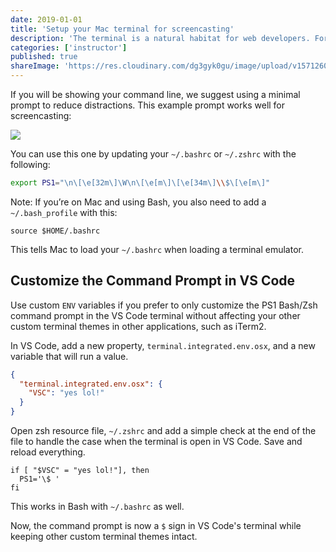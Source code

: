 ```yaml
---
date: 2019-01-01
title: 'Setup your Mac terminal for screencasting'
description: 'The terminal is a natural habitat for web developers. For screencasting, we want it to display good information and be distraction free.'
categories: ['instructor']
published: true
shareImage: 'https://res.cloudinary.com/dg3gyk0gu/image/upload/v1571260698/og-image-assets/share_image_screencasting.png'
---
```



If you will be showing your command line, we suggest using a minimal prompt to reduce distractions. This example prompt works well for screencasting:

![](https://lh3.googleusercontent.com/TouVkaQl8WDHTdHxr-u8PiALhO8MVjuOm1m05dtK6k8s2BPbcNDJe6pPH7Q0YXpVBUE0gH5ykLFbYq5VXGghJ---2FrdBhnRi5iGUQSA3Cdfxa2ohb-GfOXIGrTq0S1FKOVsD1wd)

You can use this one by updating your `~/.bashrc` or `~/.zshrc` with the following:

```bash
export PS1="\n\[\e[32m\]\W\n\[\e[m\]\[\e[34m\]\\$\[\e[m\]"
```

Note: If you’re on Mac and using Bash, you also need to add a `~/.bash_profile` with this:

`source $HOME/.bashrc`

This tells Mac to load your `~/.bashrc` when loading a terminal emulator.

## Customize the Command Prompt in VS Code

<EggheadEmbed
  lessonTitle="Customize the PS1 Bash/Zsh Command Prompt in VS Code with Environment Variables"
  lessonLink="https://egghead.io/lessons/git-add-more-files-and-changes-to-a-commit-before-pushing/embed"
/>

Use custom `ENV` variables if you prefer to only customize the PS1 Bash/Zsh command prompt in the VS Code terminal without affecting your other custom terminal themes in other applications, such as iTerm2.

In VS Code, add a new property, `terminal.integrated.env.osx`, and a new variable that will run a value.

```json
{
  "terminal.integrated.env.osx": {
    "VSC": "yes lol!"
  }
}
```

Open zsh resource file, `~/.zshrc` and add a simple check at the end of the file to handle the case when the terminal is open in VS Code. Save and reload everything.

```shell
if [ "$VSC" = "yes lol!"], then
  PS1='\$ '
fi
```

This works in Bash with `~/.bashrc` as well.

Now, the command prompt is now a `$` sign in VS Code's terminal while keeping other custom terminal themes intact.
